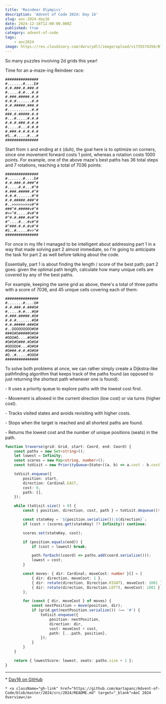 ```yaml
---
title: 'Reindeer Olympics'
description: 'Advent of Code 2024: Day 16'
slug: aoc-2024-day16
date: 2024-12-16T12:00:00.000Z
published: true
category: advent-of-code
tags:
    - aoc2024
image: https://res.cloudinary.com/dwrurydlt/image/upload/v1735574356/Blog/2024-day-16_fxmzq7.webp
---
```


So many puzzles involving 2d grids this year!

Time for an a-maze-ing Reindeer race:

```aoc
###############
#.......#....E#
#.#.###.#.###.#
#.....#.#...#.#
#.###.#####.#.#
#.#.#.......#.#
#.#.#####.###.#
#...........#.#
###.#.#####.#.#
#...#.....#.#.#
#.#.#.###.#.#.#
#.....#...#.#.#
#.###.#.#.#.#.#
#S..#.....#...#
###############
```

Start from `S` and ending at `E` (duh), the goal here is to optimize on corners, since one movement forward costs 1 point, whereas a rotation costs 1000 points. For example, one of the above maze's best paths has 36 total steps and 7 rotations, reaching a total of 7036 points:

```aoc
###############
#.......#....E#
#.#.###.#.###^#
#.....#.#...#^#
#.###.#####.#^#
#.#.#.......#^#
#.#.#####.###^#
#..>>>>>>>>v#^#
###^#.#####v#^#
#>>^#.....#v#^#
#^#.#.###.#v#^#
#^....#...#v#^#
#^###.#.#.#v#^#
#S..#.....#>>^#
###############
```

For once in my life I managed to be intelligent about addressing part 1 in a way that made solving part 2 almost immediate, so I'm going to anticipate the task for part 2 as well before talking about the code.

Essentially, part 1 is about finding the length / score of the best path; part 2 goes: given the optimal path length, calculate how many unique cells are covered by any of the best paths.

For example, keeping the same grid as above, there's a total of three paths with a score of 7036, and 45 unique cells covering each of them:

```aoc
###############
#.......#....O#
#.#.###.#.###O#
#.....#.#...#O#
#.###.#####.#O#
#.#.#.......#O#
#.#.#####.###O#
#..OOOOOOOOO#O#
###O#O#####O#O#
#OOO#O....#O#O#
#O#O#O###.#O#O#
#OOOOO#...#O#O#
#O###.#.#.#O#O#
#O..#.....#OOO#
###############
```

To solve both problems at once, we can rather simply create a Dijkstra-like pathfinding algorithm that keeps track of the paths found (as opposed to just returning the shortest path whenever one is found):

\- It uses a priority queue to explore paths with the lowest cost first.

\- Movement is allowed in the current direction (low cost) or via turns (higher cost).

\- Tracks visited states and avoids revisiting with higher costs.

\- Stops when the target is reached and all shortest paths are found.

\- Returns the lowest cost and the number of unique positions (seats) in the path.

```ts
function traverse(grid: Grid, start: Coord, end: Coord) {
    const paths = new Set<string>();
    let lowest = Infinity;
    const scores = new Map<string, number>();
    const toVisit = new PriorityQueue<State>((a, b) => a.cost - b.cost);

    toVisit.enqueue({
        position: start,
        direction: Cardinal.EAST,
        cost: 0,
        path: [],
    });

    while (toVisit.size() > 0) {
        const { position, direction, cost, path } = toVisit.dequeue()!;

        const stateKey = `${position.serialize()}:${direction}`;
        if (cost > (scores.get(stateKey) ?? Infinity)) continue;

        scores.set(stateKey, cost);

        if (position.equals(end)) {
            if (cost > lowest) break;

            path.forEach((coord) => paths.add(coord.serialize()));
            lowest = cost;
        }

        const moves: { dir: Cardinal; moveCost: number }[] = [
            { dir: direction, moveCost: 1 },
            { dir: rotate(direction, Direction.RIGHT), moveCost: 1001 },
            { dir: rotate(direction, Direction.LEFT), moveCost: 1001 },
        ];

        for (const { dir, moveCost } of moves) {
            const nextPosition = move(position, dir);
            if (grid.get(nextPosition.serialize()) !== '#') {
                toVisit.enqueue({
                    position: nextPosition,
                    direction: dir,
                    cost: moveCost + cost,
                    path: [...path, position],
                });
            }
        }
    }

    return { lowestScore: lowest, seats: paths.size + 1 };
}
```

---

<div className="flex flex-col gap-2">
    * <a className="gh-link" href="https://github.com/martapanc/Advent-of-Code/blob/master/2024/src/2024/day16/day16.ts" target="_blank">Day16 on GitHub</a>

    * <a className="gh-link" href="https://github.com/martapanc/Advent-of-Code/blob/master/2024/src/2024/README.md" target="_blank">AoC 2024 Overview</a>

</div>
